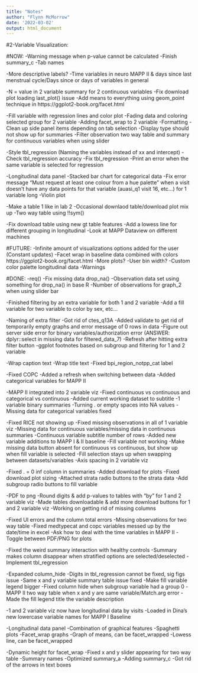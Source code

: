 ```yaml
---
title: "Notes"
author: "Flynn McMorrow"
date: '2022-03-02'
output: html_document
---
```


#2-Variable Visualization:

#NOW:
-Warning message when p-value cannot be calculated
-Finish summary_c
-Tab names

-More descriptive labels?
-Time variables in neuro MAPP II & days since last menstrual cycle/Days since or days of variables in general

-N = value in 2 variable summary for 2 continuous variables
-Fix download plot loading last_plot() issue
-Add means to everything using geom_point technique in https://ggplot2-book.org/facet.html

-Fill variable with regression lines and color plot
-Fading data and coloring selected group for 2 variable
-Adding facet_wrap to 2 variable
-Formatting
  -Clean up side panel items depending on tab selection
  -Display type should not show up for summaries
  -Filter observation two way table and summary for continuous variables when using slider
  
-Style tbl_regression (Naming the variables instead of xx and intercept)
-Check tbl_regression accuracy
-Fix tbl_regression
-Print an error when the same variable is selected for regression
  
-Longitudinal data panel
    -Stacked bar chart for categorical data
    -Fix error message "Must request at least one colour from a hue palette" when a visit doesn't have any data points for that variable (auasi_q1 visit 16, etc...) for 1 variable long
    -Violin plot

-Make a table 1 like in lab 2
-Occasional downlaod table/download plot mix up
-Two way table using !!sym()

-Fix download table using new gt table features
-Add a lowess line for different grouping in longitudinal
-Look at MAPP Dataview on different machines

#FUTURE:
-Infinite amount of visualizations options added for the user (Constant updates)
  -Facet wrap in baseline data combined with colors https://ggplot2-book.org/facet.html
  -More plots?
  -User bin width?
  -Custom color palette longitudinal data
-Warnings

#DONE:
-req()
-Fix missing data drop_na()
  -Observation data set using something for drop_na() in base R
-Number of observations for graph_2 when using slider bar

-Finished filtering by an extra variable for both 1 and 2 variable
-Add a fill variable for two variable to color by sex, etc...

-Naming of extra filter
-Got rid of ctes_q13A
-Added validate to get rid of temporarily empty graphs and error message of 0 rows in data
-Figure out server side error for binary variables/authorization error (ANSWER: dplyr::select in missing data for filtered_data_7)
-Refresh after hitting extra filter button
-ggplot footnotes based on subgroup and filtering for 1 and 2 variable

-Wrap caption text
-Wrap title text
-Fixed bpi_region_notpp_cat label

-Fixed COPC
-Added a refresh when switching between data
-Added categorical variables for MAPP II

-MAPP II integrated into 2 variable viz
-Fixed continuous vs continuous and categorical vs continuous
-Added current working dataset to subtitle
-1 variable binary summaries
-Turning . or empty spaces into NA values
-Missing data for categorical variables fixed

-Fixed RICE not showing up
-Fixed missing observations in all of 1 variable viz
-Missing data for continuous variables/missing data in continuous summaries
-Continuous variable subtitle number of rows
-Added new variable additions to MAPP I & II baseline
-Fill variable not working
-Make missing data button absent for continuous vs continuous, but show up when fill variable is selected
-Fill selection stays up when swapping between datasets/variables
-Axis spacing in 2 variable viz

-Fixed . = 0 inf column in summaries
-Added download for plots
-Fixed download plot sizing
-Attached strata radio buttons to the strata data
-Add subgroup radio buttons to fill variable

-PDF to png
-Round digits & add p-values to tables with "by" for 1 and 2 variable viz
-Made tables downloadable & add more download buttons for 1 and 2 variable viz
-Working on getting rid of missing columns

-Fixed UI errors and the column total errors
-Missing observations for two way table
-Fixed medtypecat and copc variables messed up by the date/time in excel
-Ask how to deal with the time variables in MAPP II
-Toggle between PDF/PNG for plots

-Fixed the weird summary interaction with healthy controls
-Summary makes column disappear when stratified options are selected/deselected
-Implement tbl_regression

-Expanded column_hide
-Digits in tbl_regression cannot be fixed, sig figs issue
-Same x and y variable summary table issue fixed
-Make fill variable legend bigger
-Fixed column hide when subgroup variable had a group 0
-MAPP II two way table when x and y are same variable/Match.arg error
-Made the fill legend title the variable description

-1 and 2 variable viz now have longitudinal data by visits
-Loaded in Dina's new lowercase variable names for MAPP I Baseline

-Longitudinal data panel
  -Combination of graphical features
    -Spaghetti plots
      -Facet_wrap graphs
      -Graph of means, can be facet_wrapped
      -Lowess line, can be facet_wrapped
      
-Dynamic height for facet_wrap
-Fixed x and y slider appearing for two way table
-Summary names
-Optimized summary_a
-Adding summary_c
-Got rid of the arrows in text boxes

